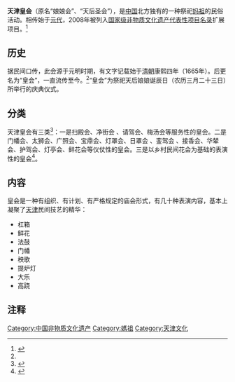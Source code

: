 {{中国非物质文化遗产 
|名称 = 妈祖祭典
|子项 = 天津皇会
|图片 = 天津天后宫香火.jpg
|申报地区或单位 = 天津市民俗博物館
|序号 = 484
|编号项目 =Ⅹ—36
|登录时间 = 2006年 
|备注 =  
|分类 = 传统技艺
|省区市 = 天津
}}
'''天津皇会'''（原名“娘娘会”、“天后圣会”），是[[中國|中国]]北方独有的一种祭祀[[妈祖|妈祖]]的民俗活动。相传始于[[元代|元代]]，2008年被列入[[国家级非物质文化遗产代表性项目名录|国家级非物质文化遗产代表性项目名录]]扩展项目。<ref name=":0">{{Cite web|title=妈祖祭典（天津皇会）|url=http://www.ihchina.cn/Article/Index/detail?id=14986|accessdate=2020-08-19|author=|date=|format=|publisher=中国非物质文化遗产网·中国非物质文化遗产数字博物馆|language=|archive-date=2020-08-23|archive-url=https://web.archive.org/web/20200823135052/http://www.ihchina.cn/Article/Index/detail?id=14986|dead-url=no}}</ref>

== 历史 ==
据民间口传，此会源于元明时期，有文字记载始于[[清朝|清朝]]康熙四年（1665年）。后更名为“皇会”，一直流传至今。<ref name=":0" />“皇会”为祭祀天后娘娘诞辰日（农历三月二十三日）所举行的庆典仪式。

== 分类 ==
天津皇会有三类<ref>{{Cite book|title=天津天后宫|last=董季群著|publisher=天津：天津人民出版社|year=2012.06|isbn=978-7-201-07510-5|pages=194}}</ref>：一是扫殿会、净街会 、请驾会、梅汤会等服务性的皇会。二是门幡会、太狮会、广照会、宝鼎会、灯罩会、日罩会 、銮驾会 、接香会、华辇会、护驾会、灯亭会、鲜花会等仪仗性的皇会。三是以乡村民间花会为基础的表演性的皇会<ref>{{Cite book|title=挂甲寺庆音法鼓銮驾老会|last=冯骥才主编；史静，郭平著；段新培摄影|publisher=济南：山东教育出版社|year=2013.10|isbn=978-7-5328-8155-0|pages=41-42}}</ref>。

== 内容 ==
皇会是一种有组织、有计划、有严格规定的庙会形式，有几十种表演内容，基本上凝聚了[[天津市|天津]]民间技艺的精华：
*杠箱
*鲜花
*法鼓
*门幡
*秧歌
*提炉灯
*大乐
*高跷

== 注释 ==
{{reflist}}
{{老天津卫}}
[[Category:中国非物质文化遗产|Category:中国非物质文化遗产]]
[[Category:媽祖|Category:媽祖]]
[[Category:天津文化|Category:天津文化]]